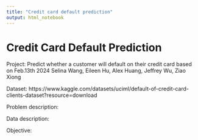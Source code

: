 ```yaml
---
title: "Credit card default prediction"
output: html_notebook
---
```

# Credit Card Default Prediction

Project: Predict whether a customer will default on their credit card based on 
Feb.13th 2024
Selina Wang, Eileen Hu, Alex Huang, Jeffrey Wu, Ziao Xiong

Dataset: https://www.kaggle.com/datasets/uciml/default-of-credit-card-clients-dataset?resource=download

Problem description:

Data description:

Objective: 